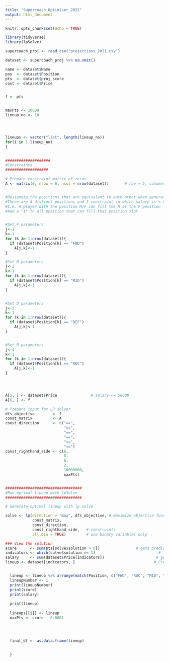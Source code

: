 ```yaml
---
title: "Supercoach_Optimiser_2021"
output: html_document
---
```


```r
knitr::opts_chunk$set(echo = TRUE)
```


```r

library(tidyverse)
library(lpSolve)
```

```r

supercoach_proj <- read_csv("projections_2021.csv")
```


```r

dataset <- supercoach_proj %>% na.omit()

name <- dataset$Name
pos  <- dataset$Position
pts  <- dataset$proj_score
cost <- dataset$Price


f <- pts


maxPts <- 10000
lineup_no <- 10




lineups <- vector("list", length(lineup_no))
for(i in 1:lineup_no)
{

  
####################
#Constraints
###################

# Prepare constraint matrix of zeros
A <- matrix(0, nrow = 6, ncol = nrow(dataset))       # row = 5, columns = number of rows in orginal dataset


#Designate the positions that are equivalent to each other when generating the optimal lineup
#There are 4 distinct positions and 1 constraint in which salary is < 50,000
#I.e. A player with the position M/F can fill the M or the F position
#Add a "1" to all position that can fill that position slot


#Set F parameters
j<-1
k<-1
for (k in 1:nrow(dataset)){
  if (dataset$Position[k] == "FWD")
    A[j,k]<-1
}

#Set M parameters
j<-2
k<-1
for (k in 1:nrow(dataset)){
  if (dataset$Position[k] == "MID")
    A[j,k]<-1
}


#Set D parameters
j<-3
k<-1
for (k in 1:nrow(dataset)){
  if (dataset$Position[k] == "DEF")
    A[j,k]<-1
}


#Set R parameters
j<-4
k<-1
for (k in 1:nrow(dataset)){
  if (dataset$Position[k] == "RUC")
    A[j,k]<-1
}




A[5, ] <- dataset$Price               # salary <= 50000
A[6, ] <- f

# Prepare input for LP solver
dfs_objective        <- f
const_matrix         <- A
const_direction      <- c("==",
                          "==",
                          "==",
                          "==",
                          "<=",
                          "<=")
const_righthand_side <- c(6,
                          8,
                          6,
                          2,
                          10000000,
                          maxPts)


##################################
#Run optimal lineup with lpSolve
##################################

# Generate optimal lineup with lp solve

solve <- lp(direction = "max", dfs_objective, # maximize objective function
            const_matrix,
            const_direction,
            const_righthand_side,   # constraints
            all.bin = TRUE)         # use binary variables only

### View the solution
score      <- sum(pts[solve$solution > 0])                # gets predicted score (by summing all solution that = 1)
indicators <- which(solve$solution == 1)                            # filter only solution == 1 (filters optimal lineup)
salary     <- sum(dataset$Price[indicators])                       # gets salary spent                                         
lineup <- dataset[indicators, ]                                   # Create dataset with optimal lineup 


  lineup <- lineup %>% arrange(match(Position, c("FWD", "RUC", "MID", "DEF")), desc(Price)) # order lineup by position
  lineupNumber <- i
  print(lineupNumber)
  print(score)
  print(salary)
  
  print(lineup)
  
  lineups[[i]] <- lineup
  maxPts <- score - 0.0001
  
  
  

  final_df <- as.data.frame(lineup)
                      

  }
```

